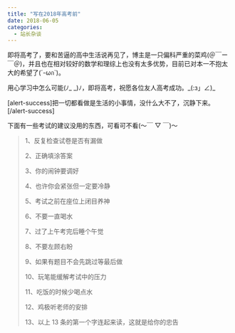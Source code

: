 ```yaml
---
title: "写在2018年高考前"
date: 2018-06-05
categories:
  - 站长杂谈
---
```


即将高考了，要和苦逼的高中生活说再见了，博主是一只偏科严重的菜鸡(＠￣ー￣＠)，并且也在相对较好的数学和理综上也没有太多优势，目前已对本一不抱太大的希望了(´-ωก\`)。

用心学习中怎么可能(ﾉ\_ \_)ﾉ，即将高考，祝愿各位友人高考成功。\_(:з」∠)\_

\[alert-success\]把一切都看做是生活的小事情，没什么大不了，沉静下来。\[/alert-success\]

下面有一些考试的建议没用的东西，可看可不看(〜￣ ▽ ￣)〜

> 1、反复检查试卷是否有漏做
>
> 2、正确填涂答案
>
> 3、你的闹钟要调好
>
> 4、也许你会紧张但一定要冷静
>
> 5、考试之前在座位上闭目养神
>
> 6、不要一直喝水
>
> 7、过了上午考完后睡个午觉
>
> 8、不要左顾右盼
>
> 9、如果有题目不会先跳过等最后做
>
> 10、玩笔能缓解考试中的压力
>
> 11、吃饭的时候少喝点水
>
> 12、鸡极听老师的安排
>
> 13、以上 13 条的第一个字连起来读，这就是给你的忠告
